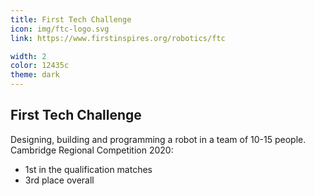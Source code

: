 ```yaml
---
title: First Tech Challenge
icon: img/ftc-logo.svg
link: https://www.firstinspires.org/robotics/ftc

width: 2
color: 12435c
theme: dark
---
```


## First Tech Challenge

Designing, building and programming a robot in a team of 10-15 people. 
Cambridge Regional Competition 2020:
* 1st in the qualification matches
* 3rd place overall